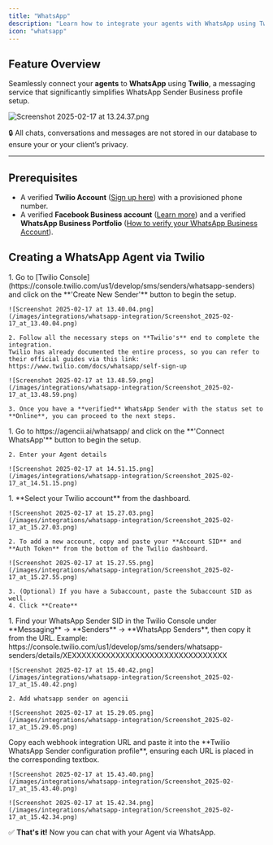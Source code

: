 ```yaml
---
title: "WhatsApp"
description: "Learn how to integrate your agents with WhatsApp using Twilio"
icon: "whatsapp"
---
```


## Feature Overview

Seamlessly connect your **agents** to **WhatsApp** using **Twilio**, a messaging service that significantly simplifies WhatsApp Sender Business profile setup.

![Screenshot 2025-02-17 at 13.24.37.png](/images/integrations/whatsapp-integration/Screenshot_2025-02-17_at_13.24.37.png)

🔒 All chats, conversations and messages are not stored in our database to ensure your or your client’s privacy.

---

## Prerequisites

- A verified **Twilio Account** ([Sign up here](https://login.twilio.com/u/signup)) with a provisioned phone number.
- A verified **Facebook Business account** ([Learn more](https://www.facebook.com/business/help/1710077379203657)) and a verified **WhatsApp Business Portfolio** ([How to verify your WhatsApp Business Account](https://www.facebook.com/business/help/2087193751603668?id=2129163877102343)).

## Creating a WhatsApp Agent via Twilio

<Steps>
  <Step title="Create a WhatsApp Sender via Twilio">
    1. Go to [Twilio Console](https://console.twilio.com/us1/develop/sms/senders/whatsapp-senders) and click on the **'Create New Sender'** button to begin the setup.

    ![Screenshot 2025-02-17 at 13.40.04.png](/images/integrations/whatsapp-integration/Screenshot_2025-02-17_at_13.40.04.png)

    2. Follow all the necessary steps on **Twilio's** end to complete the integration.
    Twilio has already documented the entire process, so you can refer to their official guides via this link: https://www.twilio.com/docs/whatsapp/self-sign-up

    ![Screenshot 2025-02-17 at 13.48.59.png](/images/integrations/whatsapp-integration/Screenshot_2025-02-17_at_13.48.59.png)

    3. Once you have a **verified** WhatsApp Sender with the status set to **Online**, you can proceed to the next steps.
  </Step>

  <Step title="Create a New WhatsApp Integration">
    1. Go to https://agencii.ai/whatsapp/ and click on the **'Connect WhatsApp'** button to begin the setup.

    2. Enter your Agent details

    ![Screenshot 2025-02-17 at 14.51.15.png](/images/integrations/whatsapp-integration/Screenshot_2025-02-17_at_14.51.15.png)
  </Step>

  <Step title="Select or Create your Twilio Account">
    1. **Select your Twilio account** from the dashboard.

    ![Screenshot 2025-02-17 at 15.27.03.png](/images/integrations/whatsapp-integration/Screenshot_2025-02-17_at_15.27.03.png)

    2. To add a new account, copy and paste your **Account SID** and **Auth Token** from the bottom of the Twilio dashboard.

    ![Screenshot 2025-02-17 at 15.27.55.png](/images/integrations/whatsapp-integration/Screenshot_2025-02-17_at_15.27.55.png)

    3. (Optional) If you have a Subaccount, paste the Subaccount SID as well.
    4. Click **Create**
  </Step>

  <Step title="Add your WhatsApp Sender SID">
    1. Find your WhatsApp Sender SID in the Twilio Console under **Messaging** → **Senders** → **WhatsApp Senders**, then copy it from the URL. Example: https://console.twilio.com/us1/develop/sms/senders/whatsapp-senders/details/XEXXXXXXXXXXXXXXXXXXXXXXXXXXXXXXXX

    ![Screenshot 2025-02-17 at 15.40.42.png](/images/integrations/whatsapp-integration/Screenshot_2025-02-17_at_15.40.42.png)

    2. Add whatsapp sender on agencii

    ![Screenshot 2025-02-17 at 15.29.05.png](/images/integrations/whatsapp-integration/Screenshot_2025-02-17_at_15.29.05.png)
  </Step>

  <Step title="Finalize Integration">
    Copy each webhook integration URL and paste it into the **Twilio WhatsApp Sender configuration profile**, ensuring each URL is placed in the corresponding textbox.

    ![Screenshot 2025-02-17 at 15.43.40.png](/images/integrations/whatsapp-integration/Screenshot_2025-02-17_at_15.43.40.png)

    ![Screenshot 2025-02-17 at 15.42.34.png](/images/integrations/whatsapp-integration/Screenshot_2025-02-17_at_15.42.34.png)

  </Step>
</Steps>

✅ **That's it!** Now you can chat with your Agent via WhatsApp.
